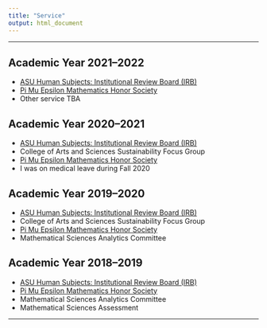 ```yaml
---
title: "Service"
output: html_document
---
```


<hr>

## Academic Year 2021--2022

* [ASU Human Subjects: Institutional Review Board (IRB)](https://researchprotections.appstate.edu/human-subjects)
* [Pi Mu Epsilon Mathematics Honor Society](http://www.cs.appstate.edu/~sjg/PiMuEpsilon/)
* Other service TBA

## Academic Year 2020--2021

* [ASU Human Subjects: Institutional Review Board (IRB)](https://researchprotections.appstate.edu/human-subjects)
* College of Arts and Sciences Sustainability Focus Group
* [Pi Mu Epsilon Mathematics Honor Society](http://www.cs.appstate.edu/~sjg/PiMuEpsilon/)
* I was on medical leave during Fall 2020

## Academic Year 2019--2020

* [ASU Human Subjects: Institutional Review Board (IRB)](https://researchprotections.appstate.edu/human-subjects)
* College of Arts and Sciences Sustainability Focus Group
* [Pi Mu Epsilon Mathematics Honor Society](http://www.cs.appstate.edu/~sjg/PiMuEpsilon/)
* Mathematical Sciences Analytics Committee

## Academic Year 2018--2019

* [ASU Human Subjects: Institutional Review Board (IRB)](https://researchprotections.appstate.edu/human-subjects)
* [Pi Mu Epsilon Mathematics Honor Society](http://www.cs.appstate.edu/~sjg/PiMuEpsilon/)
* Mathematical Sciences Analytics Committee
* Mathematical Sciences Assessment

<hr>
